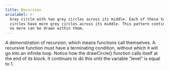 ```yaml
---
title: Recursion
arialabel: >-
  Grey circle with two grey circles across its middle. Each of these two grey
  circles have more grey circles across its middle. This pattern continues until
  no more can be drawn within them.
---
```



A demonstration of recursion, which means functions call themselves.
A recursive function must have a terminating condition, without which it will
go into an infinite loop. Notice how the drawCircle() function calls itself
at the end of its block. It continues to do this until the variable "level" is
equal to 1.
